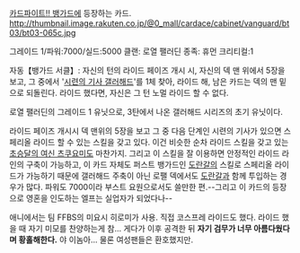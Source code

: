 [[카드파이트!! 뱅가드]]에 등장하는 카드.
http://thumbnail.image.rakuten.co.jp/@0_mall/cardace/cabinet/vanguard/bt03/bt03-065c.jpg

그레이드 1/파워:7000/실드:5000
클랜: 로열 팰러딘
종족: 휴먼
크리티컬:1

자동【뱅가드 서클】: 자신의 턴의 라이드 페이즈 개시 시, 자신의 덱 맨 위에서 5장을 보고, 그 중에서 '[[시련의 기사 갤러해드]]'를 1체 찾아, 라이드 해, 남은 카드는 덱의 맨 밑으로 되돌린다. 라이드 했다면, 자신은 그 턴 노멀 라이드 할 수 없다.

로열 팰러딘의 그레이드 1 유닛으로, 3탄에서 나온 갤러해드 시리즈의 초기 유닛이다.

라이드 페이즈 개시시 덱 맨위의 5장을 보고 그 중 다음 단계인 시련의 기사가 있으면 스페리올 라이드 할 수 있는 스킬을 갖고 있다. 이건 비슷한 순차 라이드 스킬을 갖고 있는 [[초승달의 여신 츠쿠요미]]도 마찬가지. 그리고 이 스킬을 잘 이용하면 안정적인 라이드 라인의 구축이 가능하고, 이 카드 자체도 퍼스트 뱅가드인 [[도란갈]]의 스킬로 스페리올 라이드가 가능하기 때문에 갤러해드 주축이 아닌 로팰 덱에서도 [[도란갈]]과 함께 투입하는 경우가 많다. 파워도 7000이라 부스트 요원으로서도 쓸만한 편.--그리고 이 카드의 등장으로 영혼을 인도하는 엘프는 실업자가 되었다나--

애니에서는 팀 FFBS의 미요시 히로미가 사용. 직접 코스프레 라이드도 했다. 라이드 했을 때 자기 미모를 찬양하는게 참... 게다가 이후 공격한 뒤 '''자기 검무가 너무 아름다웠다며 황홀해한다.''' 야 이놈아... 물론 여성팬들은 환호했지만.
